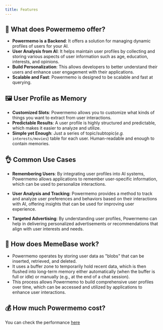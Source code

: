 ```yaml
---
title: Features
---
```


## 🚀 What does Powermemo offer?
- **Powermemo is a Backend**: It offers a solution for managing dynamic profiles of users for your AI. 
- **User Analysis from AI**: It helps maintain user profiles by collecting and storing various aspects of user information such as age, education, interests, and opinions. 
- **Build Personalization**: This allows developers to better understand their users and enhance user engagement with their applications.
- **Scalable and Fast**: Powermemo is designed to be scalable and fast at querying.

## 🖼️ User Profile as Memory
- **Customized Slots**: Powermemo allows you to customize what kinds of things you want to extract from user interactions.
- **Predictable Results**: A user profile is highly structured and predictable, which makes it easier to analyze and utilize.
- **Simple yet Enough**: Just a series of topic/subtopic(*e.g.* `interests/movies`) table for each user. Human-readable and enough to contain memories.

## 👌 Common Use Cases
- **Remembering Users**: By integrating user profiles into AI systems, Powermemo allows applications to remember user-specific information, which can be used to personalize interactions.

- **User Analysis and Tracking**: Powermemo provides a method to track and analyze user preferences and behaviors based on their interactions with AI, offering insights that can be used for improving user experience.

- **Targeted Advertising**: By understanding user profiles, Powermemo can help in delivering personalized advertisements or recommendations that align with user interests and needs.

## 🤔 How does MemeBase work?
- Powermemo operates by storing user data as "blobs" that can be inserted, retrieved, and deleted. 
- It uses a buffer zone to temporarily hold recent data, which is then flushed into long-term memory either automatically (when the buffer is full or idle) or manually (e.g., at the end of a chat session). 
- This process allows Powermemo to build comprehensive user profiles over time, which can be accessed and utilized by applications to enhance user interactions.

## 💰 How much Powermemo cost?
You can check the performance [here](/cost)